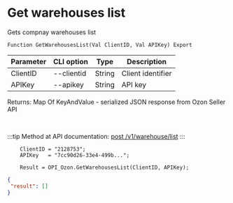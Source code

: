 ﻿---
sidebar_position: 1
---


# Get warehouses list
 Gets compnay warehouses list



`Function GetWarehousesList(Val ClientID, Val APIKey) Export`

  | Parameter | CLI option | Type | Description |
  |-|-|-|-|
  | ClientID | --clientid | String | Client identifier |
  | APIKey | --apikey | String | API key |

  
  Returns:  Map Of KeyAndValue - serialized JSON response from Ozon Seller API

<br/>

:::tip
Method at API documentation: [post /v1/warehouse/list](https://docs.ozon.ru/api/seller/#operation/WarehouseAPI_WarehouseList)
:::
<br/>


```bsl title="Code example"
    ClientID = "2128753";
    APIKey   = "7cc90d26-33e4-499b...";

    Result = OPI_Ozon.GetWarehousesList(ClientID, APIKey);
```
 



```json title="Result"
{
 "result": []
}
```
